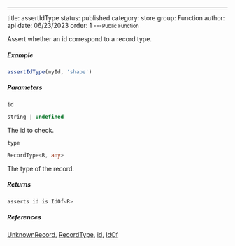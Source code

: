 ---
title: assertIdType
status: published
category: store
group: Function
author: api
date: 06/23/2023
order: 1
---<Small>Public Function</Small>

Assert whether an id correspond to a record type.




##### Example




```ts
assertIdType(myId, 'shape')
```


##### Parameters


<ParametersTable>

<ParametersTableRow>
<ParametersTableName>

`id`

</ParametersTableName>
<ParametersTableDescription>

```ts
string | undefined
```

The id to check.




</ParametersTableDescription>
</ParametersTableRow>
<ParametersTableRow>
<ParametersTableName>

`type`

</ParametersTableName>
<ParametersTableDescription>

```ts
RecordType<R, any>
```

The type of the record.




</ParametersTableDescription>
</ParametersTableRow>
</ParametersTable>

##### Returns


```ts
asserts id is IdOf<R>
```

##### References

[UnknownRecord](/gen/store/UnknownRecord-type), [RecordType](/gen/store/RecordType-class), [id](/gen/store/~id), [IdOf](/gen/store/IdOf-type)

